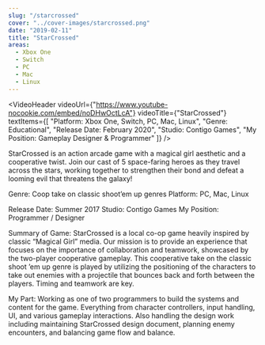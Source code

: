 ```yaml
---
slug: "/starcrossed"
cover: "../cover-images/starcrossed.png"
date: "2019-02-11"
title: "StarCrossed"
areas:
  - Xbox One
  - Switch
  - PC
  - Mac
  - Linux
---
```


<VideoHeader 
  videoUrl={"https://www.youtube-nocookie.com/embed/noDHwOctLcA"} 
  videoTitle={"StarCrossed"} 
  textItems={[
   "Platform: Xbox One, Switch, PC, Mac, Linux",
   "Genre: Educational",
   "Release Date: February 2020",
   "Studio: Contigo Games",
   "My Position: Gameplay Designer & Programmer"
  ]} 
/>

StarCrossed is an action arcade game with a magical girl aesthetic and a cooperative twist. 
Join our cast of 5 space-faring heroes as they travel across the stars, working together to 
strengthen their bond and defeat a looming evil that threatens the galaxy!

Genre: Coop take on classic shoot’em up genres
Platform: PC, Mac, Linux 

Release Date: Summer 2017
Studio: Contigo Games
My Position: Programmer / Designer

Summary of Game:
StarCrossed is a local co-op game heavily inspired by classic “Magical Girl” media. Our mission is to provide an experience that focuses on the importance of collaboration and teamwork, showcased by the two-player cooperative gameplay.
This cooperative take on the classic shoot ’em up genre is played by utilizing the positioning of the characters to take out enemies with a projectile that bounces back and forth between the players. Timing and teamwork are key.

My Part:
Working as one of two programmers to build the systems and content for the game. Everything from character controllers, input handling, UI, and various gameplay interactions.
Also handling the design work including maintaining StarCrossed design document, planning enemy encounters, and balancing game flow and balance.